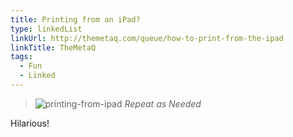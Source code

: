```yaml
---
title: Printing from an iPad?
type: linkedList
linkUrl: http://themetaq.com/queue/how-to-print-from-the-ipad
linkTitle: TheMetaQ
tags:
  - Fun
  - Linked
---
```


> ![printing-from-ipad](http://appleuserpro.com/assets/uploads/printing-from-ipad.png "printing-from-ipad.png") _Repeat as Needed_

Hilarious!
